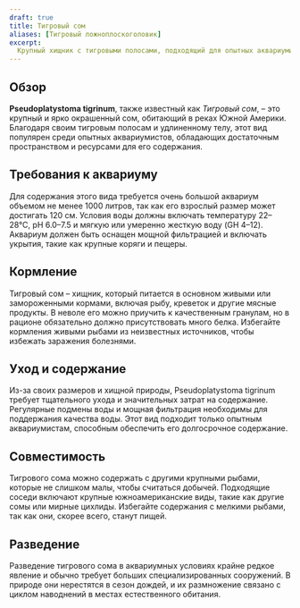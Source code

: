 ```yaml
---
draft: true
title: Тигровый сом
aliases: [Тигровый ложноплоскоголовик]
excerpt:
  Крупный хищник с тигровыми полосами, подходящий для опытных аквариумистов из-за своих размеров и особенностей ухода.
---
```


## Обзор

**Pseudoplatystoma tigrinum**, также известный как _Тигровый сом_, – это крупный и ярко окрашенный сом, обитающий в
реках Южной Америки. Благодаря своим тигровым полосам и удлиненному телу, этот вид популярен среди опытных
аквариумистов, обладающих достаточным пространством и ресурсами для его содержания.

## Требования к аквариуму

Для содержания этого вида требуется очень большой аквариум объемом не менее 1000 литров, так как его взрослый размер
может достигать 120 см. Условия воды должны включать температуру 22–28°C, pH 6.0–7.5 и мягкую или умеренно жесткую воду
(GH 4–12). Аквариум должен быть оснащен мощной фильтрацией и включать укрытия, такие как крупные коряги и пещеры.

## Кормление

Тигровый сом – хищник, который питается в основном живыми или замороженными кормами, включая рыбу, креветок и другие
мясные продукты. В неволе его можно приучить к качественным гранулам, но в рационе обязательно должно присутствовать
много белка. Избегайте кормления живыми рыбами из неизвестных источников, чтобы избежать заражения болезнями.

## Уход и содержание

Из-за своих размеров и хищной природы, Pseudoplatystoma tigrinum требует тщательного ухода и значительных затрат на
содержание. Регулярные подмены воды и мощная фильтрация необходимы для поддержания качества воды. Этот вид подходит
только опытным аквариумистам, способным обеспечить его долгосрочное содержание.

## Совместимость

Тигрового сома можно содержать с другими крупными рыбами, которые не слишком малы, чтобы считаться добычей. Подходящие
соседи включают крупные южноамериканские виды, такие как другие сомы или мирные цихлиды. Избегайте содержания с мелкими
рыбами, так как они, скорее всего, станут пищей.

## Разведение

Разведение тигрового сома в аквариумных условиях крайне редкое явление и обычно требует больших специализированных
сооружений. В природе они нерестятся в сезон дождей, и их размножение связано с циклом наводнений в местах естественного
обитания.
